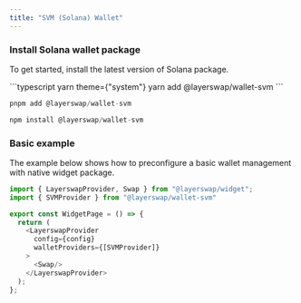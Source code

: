 ```yaml
---
title: "SVM (Solana) Wallet"
---
```


### Install Solana wallet package

To get started, install the latest version of Solana package.

<CodeGroup>
  ```typescript yarn theme={"system"}
  yarn add @layerswap/wallet-svm
  ```

  ```typescript pnpm theme={"system"}
  pnpm add @layerswap/wallet-svm
  ```

  ```typescript npm theme={"system"}
  npm install @layerswap/wallet-svm
  ```
</CodeGroup>

### Basic example

The example below shows how to preconfigure a basic wallet management with native widget package.

```typescript  theme={"system"}
import { LayerswapProvider, Swap } from "@layerswap/widget";
import { SVMProvider } from "@layerswap/wallet-svm"

export const WidgetPage = () => {
  return (
    <LayerswapProvider 
      config={config}
      walletProviders={[SVMProvider]}
    >
      <Swap/>
    </LayerswapProvider>
  );
};
```